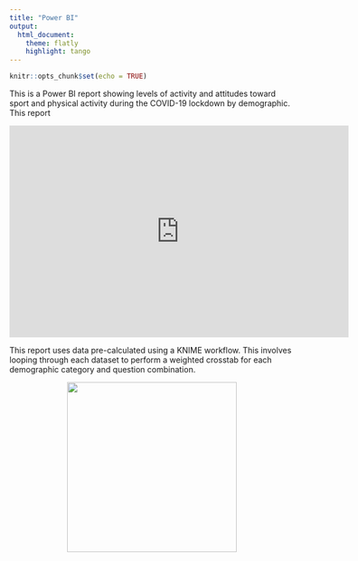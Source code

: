 ```yaml
---
title: "Power BI"
output:
  html_document:  
    theme: flatly
    highlight: tango
---
```



```r
knitr::opts_chunk$set(echo = TRUE)
```

This is a Power BI report showing levels of activity and attitudes toward sport and physical activity during the COVID-19 lockdown by demographic. This report 

<center><iframe width="600" height="373.5" src="https://app.powerbi.com/view?r=eyJrIjoiM2UxYTNiNDktNzA0MS00MzRkLWJkYTYtODZjYTg0M2U0Mzk4IiwidCI6ImM4YWEwNDdiLTE2NmYtNDg1NS05MGVhLWI4YWI5ZDg3MmQxZCIsImMiOjh9&pageName=ReportSectionb48be188b7c837c14848" frameborder="0" allowFullScreen="true"></iframe></center>


This report uses data pre-calculated using a KNIME workflow. This involves looping through each dataset to perform a weighted crosstab for each demographic category and question combination.

<center><img src="images/KNIME.png" width="300px"/></center>